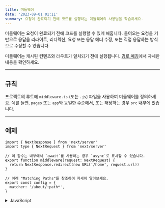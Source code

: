 ```yaml
---
title: 미들웨어
date: '2023-09-01 01:11'
summary: 요청이 완료되기 전에 코드를 실행하는 미들웨어의 사용법을 학습하세요.
---
```

<TOCInline toc={props.toc} asDisclosure />

미들웨어는 요청이 완료되기 전에 코드를 실행할 수 있게 해줍니다. 들어오는 요청을 기반으로 응답을 리라이트, 리디렉션, 요청 또는 응답 헤더 수정, 또는 직접 응답하는 방식으로 수정할 수 있습니다.

미들웨어는 캐시된 컨텐츠와 라우트가 일치되기 전에 실행됩니다. [경로 매칭](#경로-매칭)에서 자세한 내용을 확인하세요.

---

## 규칙

프로젝트의 루트에 `middleware.ts` (또는 `.js`) 파일을 사용하여 미들웨어를 정의하세요. 예를 들면, `pages` 또는 `app`와 동일한 수준에서, 또는 해당하는 경우 `src` 내부에 있습니다.

---

## 예제

```ts:"middleware.ts" switcher
import { NextResponse } from 'next/server'
import type { NextRequest } from 'next/server'

// 이 함수는 내부에서 `await`를 사용하는 경우 `async`로 표시할 수 있습니다.
export function middleware(request: NextRequest) {
  return NextResponse.redirect(new URL('/home', request.url))
}

// 아래 "Matching Paths"를 참조하여 자세히 알아보세요.
export const config = {
  matcher: '/about/:path*',
}
```
<details>
    <summary>JavaScript</summary>
```js:"middleware.js" switcher
import { NextResponse } from 'next/server'

// 이 함수는 내부에서 `await`를 사용하는 경우 `async`로 표시할 수 있습니다.
export function middleware(request) {
  return NextResponse.redirect(new URL('/home', request.url))
}

// 아래 "Matching Paths"를 참조하여 자세히 알아보세요.
export const config = {
  matcher: '/about/:path*',
}
```
</details>

---

## 경로 매칭

미들웨어는 **프로젝트의 모든 라우트에** 대해 호출됩니다. 다음은 실행 순서입니다:

1. `next.config.js`에서의 `headers`
2. `next.config.js`에서의 `redirects`
3. 미들웨어 (`rewrites`, `redirects` 등)
4. `next.config.js`에서의 `beforeFiles` (`rewrites`)
5. 파일시스템 라우트 (`public/`, `_next/static/`, `pages/`, `app/` 등)
6. `next.config.js`에서의 `afterFiles` (`rewrites`)
7. 동적 라우트 (`/blog/[slug]`)
8. `next.config.js`에서의 `fallback` (`rewrites`)

미들웨어가 실행될 경로를 정의하는 두 가지 방법이 있습니다:

1. [사용자 정의 매처 설정](#매처)
2. [조건문](#조건문)

### 매처

`matcher`는 특정 경로에서 미들웨어를 실행하도록 필터링 할 수 있게 해줍니다.

```js:"middleware.js"
export const config = {
  matcher: '/about/:path*',
}
```

배열 문법을 사용하여 단일 경로 또는 여러 경로와 일치시킬 수 있습니다:

```js:"middleware.js"
export const config = {
  matcher: ['/about/:path*', '/dashboard/:path*'],
}
```

`matcher` 설정은 완전한 정규 표현식을 허용하므로 부정 전방 탐색이나 문자 매칭과 같은 매칭이 지원됩니다. 특정 경로를 제외한 모든 것과 일치하는 부정 전방 탐색의 예는 다음과 같습니다:

```js:"middleware.js"
export const config = {
  matcher: [
    /*
     * 다음으로 시작하는 경로를 제외한 모든 요청 경로와 일치:
     * - api (API 라우트)
     * - _next/static (정적 파일)
     * - _next/image (이미지 최적화 파일)
     * - favicon.ico (파비콘 파일)
     */
    '/((?!api|_next/static|_next/image|favicon.ico).*)',
  ],
}
```

> **알아두세요**: `matcher` 값은 빌드 시간에 정적으로 분석될 수 있도록 상수여야 합니다. 변수와 같은 동적 값은 무시됩니다.

설정된 매처는:

1. `/`로 시작해야 합니다.
2. 명명된 매개 변수를 포함할 수 있습니다: `/about/:path`는 `/about/a`와 `/about/b`와 일치하지만 `/about/a/c`와는 일치하지 않습니다.
3. 명명된 매개 변수 (':'로 시작하는)에 수정자를 가질 수 있습니다: `/about/:path*`는 `*`가 _제로 또는 더 많은_ 때문에 `/about/a/b/c`와 일치합니다. `?`는 _제로 또는 하나_ 이고 `+`는 _하나 또는 더 많은_ 입니다.
4. 괄호로 묶인 정규 표현식을 사용할 수 있습니다: `/about/(.*)`는 `/about/:path*`와 동일합니다.

[path-to-regexp](https://github.com/pillarjs/path-to-regexp#path-to-regexp-1) 문서에서 더 자세한 내용을 읽어보세요.

> **알아두세요**: 하위 호환성을 위해, Next.js는 항상 `/public`을 `/public/index`로 간주합니다. 따라서 `/public/:path` 매처는 일치하게 됩니다.


### 조건문

```ts:"middleware.ts" switcher
import { NextResponse } from 'next/server'
import type { NextRequest } from 'next/server'

export function middleware(request: NextRequest) {
  if (request.nextUrl.pathname.startsWith('/about')) {
    return NextResponse.rewrite(new URL('/about-2', request.url))
  }

  if (request.nextUrl.pathname.startsWith('/dashboard')) {
    return NextResponse.rewrite(new URL('/dashboard/user', request.url))
  }
}
```

<details>
<summary>JavaScript</summary>
```js:"middleware.js" switcher
import { NextResponse } from 'next/server'

export function middleware(request) {
  if (request.nextUrl.pathname.startsWith('/about')) {
    return NextResponse.rewrite(new URL('/about-2', request.url))
  }

  if (request.nextUrl.pathname.startsWith('/dashboard')) {
    return NextResponse.rewrite(new URL('/dashboard/user', request.url))
  }
}
```
</details>

--- 

## NextResponse

`NextResponse` API를 통해 다음 작업을 수행할 수 있습니다:

- 들어오는 요청을 다른 URL로 `redirect`합니다.
- 주어진 URL을 표시함으로써 응답을 `rewrite`합니다.
- API 라우트, `getServerSideProps` 및 `rewrite` 대상에 대한 요청 헤더 설정
- 응답 쿠키 설정
- 응답 헤더 설정

<Callout type="app" icon="App Router Only">

미들웨어에서 응답을 생성하려면 다음과 같은 방법이 있습니다:

1. 응답을 생성하는 라우트([Page](/docs/nextjs/routing/pages-and-layouts) 또는 [Route Handler](/docs/nextjs/routing/route-handlers))로 `rewrite`합니다.
2. `NextResponse`를 직접 반환합니다. [응답 생성](#응답-생성하기)을 참조하세요.

</Callout>

<Callout type="page" icon="Page Router Only">

미들웨어에서 응답을 생성하려면 다음과 같은 방법이 있습니다:

1. 응답을 생성하는 라우트([Page](/docs/pages/building-your-application/routing/pages-and-layouts) 또는 [Edge API Route](/docs/pages/building-your-application/routing/api-routes))로 `rewrite`합니다.
2. `NextResponse`를 직접 반환합니다. [응답 생성](#p응답-생성하기)을 참조하세요.

</Callout>

--- 

## 쿠키 사용하기

쿠키는 일반적인 헤더입니다. `Request`에서는 `Cookie` 헤더에 저장되며, `Response`에서는 `Set-Cookie` 헤더에 있습니다. Next.js는 `NextRequest`와 `NextResponse`에 있는 `cookies` 확장을 통해 이러한 쿠키에 접근하고 조작하는 편리한 방법을 제공합니다.

1. 들어오는 요청에 대해 `cookies`는 다음 메소드와 함께 제공됩니다: 쿠키 `get`, `getAll`, `set`, `delete`. `has`로 쿠키의 존재 여부를 확인하거나 `clear`로 모든 쿠키를 삭제할 수 있습니다.
2. 나가는 응답에 대해서 `cookies`는 다음 메소드를 가집니다: `get`, `getAll`, `set`, `delete`.

```ts:"middleware.ts" switcher
import { NextResponse } from 'next/server'
import type { NextRequest } from 'next/server'

export function middleware(request: NextRequest) {
  // 들어오는 요청에 "Cookie:nextjs=fast" 헤더가 있다고 가정
  // `RequestCookies` API를 사용하여 요청에서 쿠키 가져오기
  let cookie = request.cookies.get('nextjs')
  console.log(cookie) // => { name: 'nextjs', value: 'fast', Path: '/' }
  const allCookies = request.cookies.getAll()
  console.log(allCookies) // => [{ name: 'nextjs', value: 'fast' }]

  request.cookies.has('nextjs') // => true
  request.cookies.delete('nextjs')
  request.cookies.has('nextjs') // => false

  // `ResponseCookies` API를 사용하여 응답에 쿠키 설정하기
  const response = NextResponse.next()
  response.cookies.set('vercel', 'fast')
  response.cookies.set({
    name: 'vercel',
    value: 'fast',
    path: '/',
  })
  cookie = response.cookies.get('vercel')
  console.log(cookie) // => { name: 'vercel', value: 'fast', Path: '/' }
  // 나가는 응답에는 `Set-Cookie:vercel=fast;path=/test` 헤더가 있을 것입니다.

  return response
}
```
<details>
    <summary>JavaScript</summary>
```js:"middleware.js" switcher
import { NextResponse } from 'next/server'

export function middleware(request) {
  // 들어오는 요청에 "Cookie:nextjs=fast" 헤더가 있다고 가정
  // `RequestCookies` API를 사용하여 요청에서 쿠키 가져오기
  let cookie = request.cookies.get('nextjs')
  console.log(cookie) // => { name: 'nextjs', value: 'fast', Path: '/' }
  const allCookies = request.cookies.getAll()
  console.log(allCookies) // => [{ name: 'nextjs', value: 'fast' }]

  request.cookies.has('nextjs') // => true
  request.cookies.delete('nextjs')
  request.cookies.has('nextjs') // => false

  // `ResponseCookies` API를 사용하여 응답에 쿠키 설정하기
  const response = NextResponse.next()
  response.cookies.set('vercel', 'fast')
  response.cookies.set({
    name: 'vercel',
    value: 'fast',
    path: '/',
  })
  cookie = response.cookies.get('vercel')
  console.log(cookie) // => { name: 'vercel', value: 'fast', Path: '/' }
  // 나가는 응답에는 `Set-Cookie:vercel=fast;path=/test` 헤더가 있을 것입니다.

  return response
}
```
</details>

--- 

## 헤더 설정하기

`NextResponse` API를 사용하여 요청 및 응답 헤더를 설정할 수 있습니다 (요청 헤더 설정은 Next.js v13.0.0부터 사용 가능합니다).

```ts:"middleware.ts" switcher
import { NextResponse } from 'next/server'
import type { NextRequest } from 'next/server'

export function middleware(request: NextRequest) {
  // 요청 헤더를 복제하고 새 헤더 `x-hello-from-middleware1`을 설정합니다.
  const requestHeaders = new Headers(request.headers)
  requestHeaders.set('x-hello-from-middleware1', 'hello')

  // NextResponse.rewrite에서도 요청 헤더를 설정할 수 있습니다.
  const response = NextResponse.next({
    request: {
      // 새로운 요청 헤더
      headers: requestHeaders,
    },
  })

  // 새 응답 헤더 `x-hello-from-middleware2`를 설정합니다.
  response.headers.set('x-hello-from-middleware2', 'hello')
  return response
}
```
<details>
    <summary>JavaScript</summary>
```js:"middleware.js" switcher
import { NextResponse } from 'next/server'

export function middleware(request) {
  // 요청 헤더를 복제하고 새 헤더 `x-hello-from-middleware1`을 설정합니다.
  const requestHeaders = new Headers(request.headers)
  requestHeaders.set('x-hello-from-middleware1', 'hello')

  // NextResponse.rewrite에서도 요청 헤더를 설정할 수 있습니다.
  const response = NextResponse.next({
    request: {
      // 새로운 요청 헤더
      headers: requestHeaders,
    },
  })

  // 새 응답 헤더 `x-hello-from-middleware2`를 설정합니다.
  response.headers.set('x-hello-from-middleware2', 'hello')
  return response
}
```
</details>

> **알아두면 좋은 점**: 큰 헤더를 설정하는 것은 백엔드 웹 서버 구성에 따라 [431 Request Header Fields Too Large](https://developer.mozilla.org/docs/Web/HTTP/Status/431) 오류를 발생시킬 수 있으므로 주의해야 합니다.

---

## 응답 생성하기

미들웨어에서 직접 `Response` 또는 `NextResponse` 인스턴스를 반환하여 응답할 수 있습니다. ([Next.js v13.1.0](https://nextjs.org/blog/next-13-1#nextjs-advanced-middleware)부터 사용 가능합니다.)

```ts:"middleware.ts" switcher
import { NextRequest, NextResponse } from 'next/server'
import { isAuthenticated } from '@lib/auth'

// 미들웨어를 `/api/`로 시작하는 경로로 제한합니다.
export const config = {
  matcher: '/api/:function*',
}

export function middleware(request: NextRequest) {
  // 요청을 확인하기 위해 인증 함수를 호출합니다.
  if (!isAuthenticated(request)) {
    // 오류 메시지를 나타내는 JSON으로 응답합니다.
    return new NextResponse(
      JSON.stringify(
        { success: false, message: 'authentication failed' }
    ),
      { status: 401, headers: 
        { 'content-type': 'application/json' } 
      }
    )
  }
}
```
<details>
    <summary>JavaScript</summary>
```js:"middleware.js" switcher
import { NextResponse } from 'next/server'
import { isAuthenticated } from '@lib/auth'

// 미들웨어를 `/api/`로 시작하는 경로로 제한합니다.
export const config = {
  matcher: '/api/:function*',
}

export function middleware(request) {
  // 요청을 확인하기 위해 인증 함수를 호출합니다.
  if (!isAuthenticated(request)) {
    // 오류 메시지를 나타내는 JSON으로 응답합니다.
    return new NextResponse(
      JSON.stringify(
        { success: false, message: 'authentication failed' }
    ),
      { status: 401, headers: 
        { 'content-type': 'application/json' } 
      }
    )
  }
}
```
</details>

--- 

## 고급 미들웨어 플래그

Next.js의 `v13.1`에서는 고급 사용 사례를 처리하기 위해 두 가지 추가 플래그인 `skipMiddlewareUrlNormalize` 및 `skipTrailingSlashRedirect`가 도입되었습니다.

`skipTrailingSlashRedirect`는 트레일링 슬래시(trailing slash)를 추가하거나 제거하기 위한 Next.js 기본 리다이렉트를 비활성화하여 미들웨어 내에서 커스텀 처리를 할 수 있습니다. 이로 인해 일부 경로에는 트레일링 슬래시를 유지하고 다른 경로에는 트레일링 슬래시를 사용하지 않게 할 수 있어 점진적인 마이그레이션이 더욱 쉬워집니다.

```js:"next.config.js"
module.exports = {
  skipTrailingSlashRedirect: true,
}
```

```js:"middleware.js"
const legacyPrefixes = ['/docs', '/blog']

export default async function middleware(req) {
  const { pathname } = req.nextUrl

  if (legacyPrefixes.some((prefix) => pathname.startsWith(prefix))) {
    return NextResponse.next()
  }

  // 트레일링 슬래시 처리 적용
  if (
    !pathname.endsWith('/') &&
    !pathname.match(/((?!\.well-known(?:\/.*)?)(?:[^/]+\/)*[^/]+\.\w+)/)
  ) {
    req.nextUrl.pathname += '/'
    return NextResponse.redirect(req.nextUrl)
  }
}
```

`skipMiddlewareUrlNormalize`는 Next.js가 직접 방문과 클라이언트 전환을 동일하게 처리하기 위해 수행하는 URL 정규화를 비활성화 할 수 있습니다. 이를 통해 원래의 URL을 사용하여 전체 제어가 필요한 몇 가지 고급 사례를 다룰 수 있습니다.

```js:"next.config.js"
module.exports = {
  skipMiddlewareUrlNormalize: true,
}
```

```js:"middleware.js"
export default async function middleware(req) {
  const { pathname } = req.nextUrl

  // GET /_next/data/build-id/hello.json

  console.log(pathname)
  // 플래그가 있으면 /_next/data/build-id/hello.json으로 표시됩니다.
  // 플래그 없이는 /hello로 정규화됩니다.
}
```
--- 

## 버전 히스토리

| 버전      | 변경사항                                                                                                                  |
| --------- | -------------------------------------------------------------------------------------------------------------------------- |
| `v13.1.0` | 고급 미들웨어 플래그 추가                                                                                                 |
| `v13.0.0` | 미들웨어는 요청 헤더, 응답 헤더를 수정하고 응답을 전송할 수 있습니다.                                                       |
| `v12.2.0` | 미들웨어는 안정적이며, [업그레이드 가이드](https://nextjs.org/docs/messages/middleware-upgrade-guide)를 참조하세요.                         |
| `v12.0.9` | Edge Runtime에서 절대 URL 강제 적용 ([PR](https://github.com/vercel/next.js/pull/33410))                                   |
| `v12.0.0` | 미들웨어 (베타) 추가                                                                                                      |